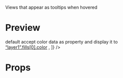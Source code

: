 
<Meta title="code-ui-hover/hover-view" />

Views that appear as tooltips when hovered

# Preview

<Preview>
  <Story name="default">
    default
    <HoverView contents={["text", "text"]} />
  </Story>
  <Story name="content is link">
    <HoverView
      contents={[
        "text",
        <>
          accept color data as property and display it to
          <br />
          <a href="/">“layer1”.fills[0].color</a>
        </>,
      ]}
    />
  </Story>
</Preview>

# Props

<Props of={BasedToken} />
